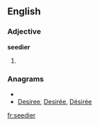 ==English==

===Adjective===
'''seedier'''

# {{comparative of|[[seedy]]}}

===Anagrams===
* {{alphagram|deeeirs}}
* [[Desiree#English|Desiree]], [[Desirée#English|Desirée]], [[Désirée#English|Désirée]]

[[fr:seedier]]